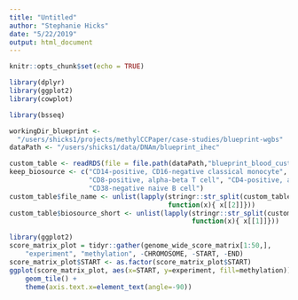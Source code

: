 ```yaml
---
title: "Untitled"
author: "Stephanie Hicks"
date: "5/22/2019"
output: html_document
---
```


```r
knitr::opts_chunk$set(echo = TRUE)
```


```r
library(dplyr)
library(ggplot2)
library(cowplot)

library(bsseq)

workingDir_blueprint <- 
  "/users/shicks1/projects/methylCCPaper/case-studies/blueprint-wgbs"
dataPath <- "/users/shicks1/data/DNAm/blueprint_ihec"

```

```r
custom_table <- readRDS(file = file.path(dataPath,"blueprint_blood_custom_table.RDS"))
keep_biosource <- c("CD14-positive, CD16-negative classical monocyte", 
                    "CD8-positive, alpha-beta T cell", "CD4-positive, alpha-beta T cell", 
                    "CD38-negative naive B cell")
custom_table$file_name <- unlist(lapply(stringr::str_split(custom_table$file_path, "CNAG/"), 
                                        function(x){ x[[2]]}))
custom_table$biosource_short <- unlist(lapply(stringr::str_split(custom_table$biosource, "-"), 
                                              function(x){ x[[1]]}))
```


```r
library(ggplot2)
score_matrix_plot = tidyr::gather(genome_wide_score_matrix[1:50,],
    "experiment", "methylation", -CHROMOSOME, -START, -END)
score_matrix_plot$START <- as.factor(score_matrix_plot$START)
ggplot(score_matrix_plot, aes(x=START, y=experiment, fill=methylation)) +
    geom_tile() +
    theme(axis.text.x=element_text(angle=-90))


```

